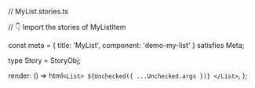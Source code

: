 // MyList.stories.ts



// 👇 Import the stories of MyListItem

const meta = {
  title: 'MyList',
  component: 'demo-my-list'
} satisfies Meta;

type Story = StoryObj;

  render: () => html` <List> ${Unchecked({ ...Unchecked.args })} </List> `,
};
